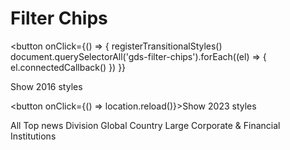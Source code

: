 
<Meta title="Components/Filter Chips" />

# Filter Chips

<button
  onClick={() => {
    registerTransitionalStyles()
    document.querySelectorAll('gds-filter-chips').forEach((el) => {
      el.connectedCallback()
    })
  }}
>
  Show 2016 styles
</button>

<button onClick={() => location.reload()}>Show 2023 styles</button>

<Canvas>
  <gds-filter-chips value="top-news">
    <gds-filter-chip value="all">All</gds-filter-chip>
    <gds-filter-chip value="top-news">Top news</gds-filter-chip>
    <gds-filter-chip value="division">Division</gds-filter-chip>
    <gds-filter-chip value="global">Global</gds-filter-chip>
    <gds-filter-chip value="country">Country</gds-filter-chip>
    <gds-filter-chip value="lcfi">
      Large Corporate & Financial Institutions
    </gds-filter-chip>
  </gds-filter-chips>
</Canvas>

